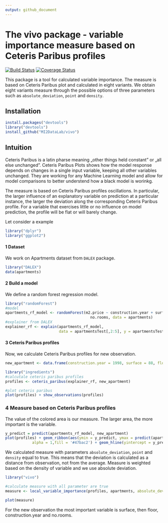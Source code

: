 ```yaml
---
output: github_document
---
```


# The vivo package - variable importance measure based on Ceteris Paribus profiles

[![Build Status](https://travis-ci.org/MI2DataLab/vivo.svg?branch=master)](https://travis-ci.org/MI2DataLab/vivo/)
[![Coverage Status](https://codecov.io/gh/MI2DataLab/vivo/branch/master/graph/badge.svg)](https://codecov.io/gh/MI2DataLab/vivo)



This package is a tool for calculated variable importance. The measure is based on Ceteris Paribus plot and calculated in eight variants. We obtain eight variants measure through the possible options of three parameters such as `absolute_deviation`, `point` and `density`.


## Installation


```r
install.packages("devtools")
library("devtools")
install_github("MI2DataLab/vivo")
```

## Intuition

Ceteris Paribus is a latin pharse meaning „other things held constant” or  „all else unchanged”. Ceteris Paribus Plots shows how the model response depends on changes in a single input variable, keeping all other variables unchanged. They are working for any Machine Learning model and allow for model comparisons to better understend how a black model is worinkg.

The measure is based on Ceteris Paribus profiles oscillations. In particular, the larger influence of an explanatory variable on prediction at a particular instance, the larger the deviation along the corresponding Ceteris Paribus profile. For a variable that exercises little or no influence on model prediction, the profile will be flat or will barely change. 

Let consider a example

```r
library("dplyr")
library("ggplot2")
```


#### 1 Dataset

We work on Apartments dataset from `DALEX` package.

```r
library("DALEX")
data(apartments)
```

#### 2 Build a model

We define a random forest regression model.

```r
library("randomForest")
#model
apartments_rf_model <- randomForest(m2.price ~ construction.year + surface + floor +
                                      no.rooms, data = apartments)
#explainer from DALEX
explainer_rf <- explain(apartments_rf_model,
                        data = apartmentsTest[,2:5], y = apartmentsTest$m2.price)
```

#### 3 Ceteris Paribus profiles

Now, we calculate Ceteris Paribus profiles for new observation.

```r
new_apartment <- data.frame(construction.year = 1998, surface = 88, floor = 2L, no.rooms = 3)

library("ingredients")
#calcutale ceteris paribus profiles
profiles <- ceteris_paribus(explainer_rf, new_apartment)

#plot ceteris paribus
plot(profiles) + show_observations(profiles)
```

### 4 Measure based on Ceteris Paribus profiles

The value of the colored area is our measure. The larger area, the more important is the variable.

```r
y_predict = predict(apartments_rf_model, new_apartment)
plot(profiles) + geom_ribbon(aes(ymin = y_predict, ymax = predict(apartments_rf_model, profiles)),
            alpha = 1,fill = '#47bac2') + geom_hline(yintercept = y_predict, colour = theme_drwhy_colors(1)) +show_observations(profiles)  
```


We calculated measure with parameters `absolute_deviation`, `point` and `density` equal to true. This means that the deviation is calculated as a distance from observation, not from the average. Measure is weighted based on the density of variable and we use absolute deviation. 


```r
library("vivo")

#calculate measure with all parameter are true
measure <- local_variable_importance(profiles, apartments, absolute_deviation = TRUE, point = TRUE, density = TRUE)

plot(measure)
```


For the new observation the most important variable is surface, then floor, construction.year and no.rooms.
